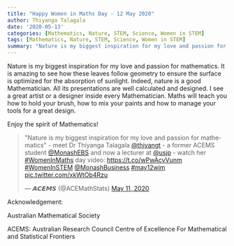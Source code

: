 ```yaml
---
title: "Happy Women in Maths Day - 12 May 2020"
author: Thiyanga Talagala
date: '2020-05-13'
categories: [Mathematics, Nature, STEM, Science, Women in STEM]
tags: [Mathematics, Nature, STEM, Science, Women in STEM]
summary: "Nature is my biggest inspiration for my love and passion for mathematics."
---
```


Nature is my biggest inspiration for my love and passion for mathematics. It is amazing to see how these leaves follow geometry to ensure the surface is optimized for the absorption of sunlight. Indeed, nature is a good Mathematician. All its presentations are well calculated and designed. I see a great artist or a designer inside every Mathematician. Maths will teach you how to hold your brush, how to mix your paints and how to manage your tools for a great design. 

Enjoy the spirit of Mathematics!



<blockquote class="twitter-tweet"><p lang="en" dir="ltr">&quot;Nature is my biggest inspiration for my love and passion for mathematics&quot; - meet Dr Thiyanga Talagala <a href="https://twitter.com/thiyangt?ref_src=twsrc%5Etfw">@thiyangt</a> - a former ACEMS student <a href="https://twitter.com/MonashEBS?ref_src=twsrc%5Etfw">@MonashEBS</a> and now a lecturer at <a href="https://twitter.com/usjp?ref_src=twsrc%5Etfw">@usjp</a> - watch her <a href="https://twitter.com/hashtag/WomenInMaths?src=hash&amp;ref_src=twsrc%5Etfw">#WomenInMaths</a> day video: <a href="https://t.co/wPwAcyVunm">https://t.co/wPwAcyVunm</a> <a href="https://twitter.com/hashtag/WomenInSTEM?src=hash&amp;ref_src=twsrc%5Etfw">#WomenInSTEM</a> <a href="https://twitter.com/MonashBusiness?ref_src=twsrc%5Etfw">@MonashBusiness</a> <a href="https://twitter.com/hashtag/may12wim?src=hash&amp;ref_src=twsrc%5Etfw">#may12wim</a> <a href="https://t.co/xkWtOb4Rzu">pic.twitter.com/xkWtOb4Rzu</a></p>&mdash; 𝘼𝘾𝙀𝙈𝙎 (@ACEMathStats) <a href="https://twitter.com/ACEMathStats/status/1259826338623520768?ref_src=twsrc%5Etfw">May 11, 2020</a></blockquote> <script async src="https://platform.twitter.com/widgets.js" charset="utf-8"></script>

Acknowledgement: 

Australian Mathematical Society

ACEMS: Australian Research Council Centre of Excellence For Mathematical and Statistical Frontiers

